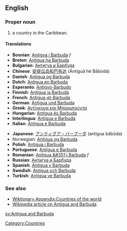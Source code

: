 {{wikipedia}}
==English==


===Proper noun===

# a country in the Caribbean. 

====Translations====
{{top}}
*'''Bosnian''': [[Antigva i Barbuda]] ''f''
*'''Breton''': [[Antigua ha Barbuda]]
*'''Bulgarian''': [[Антигуа и Барбуда]]
*'''Chinese''': [[安提瓜岛和巴布达]] (Āntíguā hé Bābùdá)
*'''Danish''': [[Antigua og Barbuda]]
*'''Dutch''': [[Antigua en Barbuda]]
*'''Esperanto''': [[Antigvo-Barbudo]]
*'''Finnish''': [[Antigua ja Barbuda]]
*'''French''': [[Antigua-et-Barbuda]]
*'''German''': [[Antigua und Barbuda]]
*'''Greek''': [[Αντίγκουα και Μπαρμπούντα]]
*'''Hungarian''': [[Antigua és Barbuda]]
*'''Interlingua''': [[Antigua e Barbuda]]
*'''Italian''': [[Antigua e Barbuda]]
{{mid}}
*'''Japanese''': [[アンティグア・バーブーダ]] (antigua bābūda)
*Norwegian: [[Antigua og Barbuda]]
*'''Polish''': [[Antigua i Barbuda]]
*'''Portuguese''': [[Antígua e Barbuda]]
*'''Romanian''': [[Antigua &#351;i Barbuda]] ''f''
*'''Russian''': [[Антигуа и Барбуда]]
*'''Spanish''': [[Antigua y Barbuda]]
*'''Swedish''': [[Antigua och Barbuda]]
*'''Turkish''': [[Antigua ve Barbuda]]
{{bottom}}

===See also===
*[[Wiktionary Appendix:Countries of the world]]
*[[w:Antigua and Barbuda|Wikipedia article on Antigua and Barbuda]]
[[Category:Countries]]

[[sv:Antigua and Barbuda]]